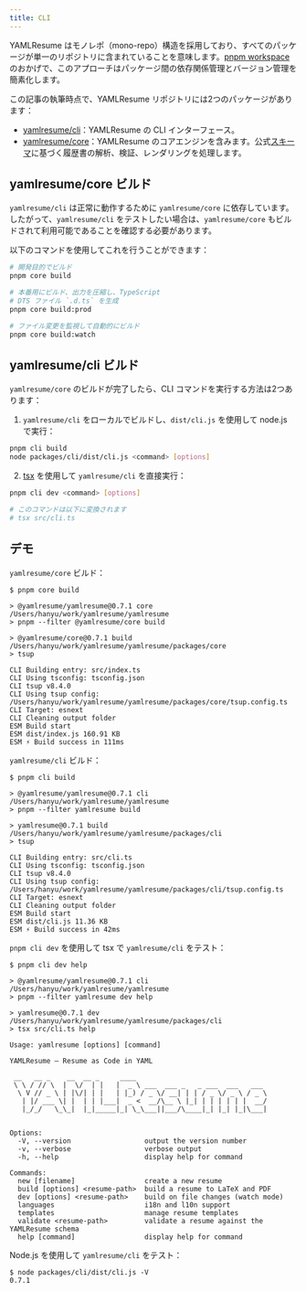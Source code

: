 ```yaml
---
title: CLI
---
```


YAMLResume はモノレポ（mono-repo）構造を採用しており、すべてのパッケージが単一のリポジトリに含まれていることを意味します。[pnpm workspace](https://pnpm.io/workspaces) のおかげで、このアプローチはパッケージ間の依存関係管理とバージョン管理を簡素化します。

この記事の執筆時点で、YAMLResume リポジトリには2つのパッケージがあります：

- [yamlresume/cli](https://github.com/yamlresume/yamlresume/tree/main/packages/cli)：YAMLResume の CLI インターフェース。
- [yamlresume/core](https://github.com/yamlresume/yamlresume/tree/main/packages/core)：YAMLResume のコアエンジンを含みます。公式[スキーマ](/zh-cn/docs/compiler/schema)に基づく履歴書の解析、検証、レンダリングを処理します。

## yamlresume/core ビルド

`yamlresume/cli` は正常に動作するために `yamlresume/core` に依存しています。したがって、`yamlresume/cli` をテストしたい場合は、`yamlresume/core` もビルドされて利用可能であることを確認する必要があります。

以下のコマンドを使用してこれを行うことができます：

```bash
# 開発目的でビルド
pnpm core build

# 本番用にビルド、出力を圧縮し、TypeScript
# DTS ファイル `.d.ts` を生成
pnpm core build:prod

# ファイル変更を監視して自動的にビルド
pnpm core build:watch
```

## yamlresume/cli ビルド

`yamlresume/core` のビルドが完了したら、CLI コマンドを実行する方法は2つあります：

1. `yamlresume/cli` をローカルでビルドし、`dist/cli.js` を使用して node.js で実行：

```bash
pnpm cli build
node packages/cli/dist/cli.js <command> [options]
```

2. [tsx](https://tsx.is/) を使用して `yamlresume/cli` を直接実行：

```bash
pnpm cli dev <command> [options]

# このコマンドは以下に変換されます
# tsx src/cli.ts
```

## デモ

`yamlresume/core` ビルド：

```console
$ pnpm core build

> @yamlresume/yamlresume@0.7.1 core /Users/hanyu/work/yamlresume/yamlresume
> pnpm --filter @yamlresume/core build

> @yamlresume/core@0.7.1 build /Users/hanyu/work/yamlresume/yamlresume/packages/core
> tsup

CLI Building entry: src/index.ts
CLI Using tsconfig: tsconfig.json
CLI tsup v8.4.0
CLI Using tsup config: /Users/hanyu/work/yamlresume/yamlresume/packages/core/tsup.config.ts
CLI Target: esnext
CLI Cleaning output folder
ESM Build start
ESM dist/index.js 160.91 KB
ESM ⚡️ Build success in 111ms
```

`yamlresume/cli` ビルド：

```console
$ pnpm cli build

> @yamlresume/yamlresume@0.7.1 cli /Users/hanyu/work/yamlresume/yamlresume
> pnpm --filter yamlresume build

> yamlresume@0.7.1 build /Users/hanyu/work/yamlresume/yamlresume/packages/cli
> tsup

CLI Building entry: src/cli.ts
CLI Using tsconfig: tsconfig.json
CLI tsup v8.4.0
CLI Using tsup config: /Users/hanyu/work/yamlresume/yamlresume/packages/cli/tsup.config.ts
CLI Target: esnext
CLI Cleaning output folder
ESM Build start
ESM dist/cli.js 11.36 KB
ESM ⚡️ Build success in 42ms
```

`pnpm cli dev` を使用して tsx で `yamlresume/cli` をテスト：

```console
$ pnpm cli dev help

> @yamlresume/yamlresume@0.7.1 cli /Users/hanyu/work/yamlresume/yamlresume
> pnpm --filter yamlresume dev help

> yamlresume@0.7.1 dev /Users/hanyu/work/yamlresume/yamlresume/packages/cli
> tsx src/cli.ts help

Usage: yamlresume [options] [command]

YAMLResume — Resume as Code in YAML

 __   __ _    __  __ _     ____
 \ \ / // \  |  \/  | |   |  _ \ ___  ___ _   _ ___  ___   ___
  \ V // _ \ | |\/| | |   | |_) / _ \/ __| | | / _ \/ _ \ / _ \
   | |/ ___ \| |  | | |___|  _ <  __/\__ \ |_| | | | | | |  __/
   |_/_/   \_\_|  |_|_____|_| \_\___||___/\____|_| |_| |_|\___|


Options:
  -V, --version                  output the version number
  -v, --verbose                  verbose output
  -h, --help                     display help for command

Commands:
  new [filename]                 create a new resume
  build [options] <resume-path>  build a resume to LaTeX and PDF
  dev [options] <resume-path>    build on file changes (watch mode)
  languages                      i18n and l10n support
  templates                      manage resume templates
  validate <resume-path>         validate a resume against the YAMLResume schema
  help [command]                 display help for command
```

Node.js を使用して `yamlresume/cli` をテスト：

```console
$ node packages/cli/dist/cli.js -V
0.7.1
```
